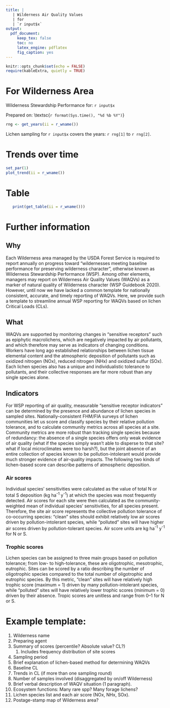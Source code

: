 ```yaml
---
title: |
   | Wilderness Air Quality Values  
   | for
   | `r input$x`
output: 
  pdf_document:
     keep_tex: false
     toc: no
     latex_engine: pdflatex
     fig_caption: yes
---
```


```r
knitr::opts_chunk$set(echo = FALSE)
require(kableExtra, quietly = TRUE)
```

# For Wilderness Area

Wilderness Stewardship Performance for: `r input$x`

Prepared on: \small \textsc{`r format(Sys.time(), "%d %b %Y")`} \normalsize

```r
rng <- get_years(ii = r_wname())
```

Lichen sampling for `r input$x` covers the years: `r rng[1]` to `r rng[2]`.


# Trends over time

```r
set_par(1)
plot_trend(ii = r_wname())
```

# Table
```r

   print(get_table(ii = r_wname()))

```




\newpage

# Further information

## Why

Each Wilderness area managed by the USDA Forest Service is required to report annually on progress toward “wildernesses meeting baseline performance for preserving wilderness character”, otherwise known as Wilderness Stewardship Performance (WSP).  Among other elements, managers may report on Wilderness Air Quality Values (WAQVs) as a marker of natural quality of Wilderness character (WSP Guidebook 2020).  However, until now we have lacked a common template for nationally consistent, accurate, and timely reporting of WAQVs.  Here, we provide such a template to streamline annual WSP reporting for WAQVs based on lichen Critical Loads (CLs).


## What

WAQVs are supported by monitoring changes in “sensitive receptors” such as epiphytic macrolichens, which are negatively impacted by air pollutants, and which therefore may serve as indicators of changing conditions.  Workers have long ago established relationships between lichen tissue elemental content and the atmospheric deposition of pollutants such as oxidized nitrogen (NOx), reduced nitrogen (NHx) and oxidized sulfur (SOx).  Each lichen species also has a unique and individualistic tolerance to pollutants, and their collective responses are far more robust than any single species alone.  

## Indicators

For WSP reporting of air quality, measurable “sensitive receptor indicators” can be determined by the presence and abundance of lichen species in sampled sites.  Nationally-consistent FHM/FIA surveys of lichen communities let us score and classify species by their relative pollution tolerance, and to calculate community metrics across all species at a site.  Community metrics are more robust than tracking single species because of redundancy: the absence of a single species offers only weak evidence of air quality (what if the species simply wasn't able to disperse to that site? what if local microclimates were too harsh?), but the joint absence of an entire collection of species known to be pollution-intolerant would provide much stronger evidence of air-quality impacts.  The following two kinds of lichen-based score can describe patterns of atmospheric deposition.  

### Air scores

Individual species' sensitivities were calculated as the value of total N or total S deposition (kg ha^-1^ y^-1^) at which the species was most frequently detected.  Air scores for each site were then calculated as the community-weighted mean of individual species' sensitivities, for all species present.  Therefore, the site air score represents the collective pollution tolerance of co-occurring species: "clean" sites should exhibit relatively low air scores driven by pollution-intolerant species, while "polluted" sites will have higher air scores driven by pollution-tolerant species.  Air score units are kg ha^-1^ y^-1^ for N or S.

### Trophic scores

Lichen species can be assigned to three main groups based on pollution tolerance; from low- to high-tolerance, these are oligotrophic, mesotrophic, eutrophic.  Sites can be scored by a ratio describing the number of oligotrophic species compared to the total number of oligotrophic and eutrophic species.  By this metric, "clean" sites will have relatively high trophic score (maximum = 1) driven by many pollution-intolerant species, while "polluted" sites will have relatively lower trophic scores (minimum = 0) driven by their absence. Tropic scores are unitless and range from 0--1 for N or S.


# Example template:
     
1.	Wilderness name
2.	Preparing agent
3.	Summary of scores (percentile? Absolute value? CL?)
     1.	Includes frequency distribution of site scores
4.	Sampling period
5.	Brief explanation of lichen-based method for determining WAQVs
6.	Baseline CL
7.	Trends in CL (if more than one sampling round)
8.	Number of samples involved (disaggregated by on/off Wilderness)
9.	Brief verbal description of WAQV situation (1 paragraph).
10.	Ecosystem functions: Many rare spp? Many forage lichens? 
11.	Lichen species list and each air score (NOx, NHx, SOx).
12. Postage-stamp map of Wilderness area?